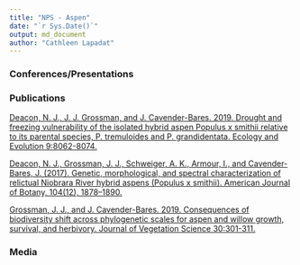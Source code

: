 ---
title: "NPS - Aspen"
date: "`r Sys.Date()`"
output: md_document
author: "Cathleen Lapadat"
---

### Conferences/Presentations  

### Publications

[Deacon, N. J., J. J. Grossman, and J. Cavender-Bares. 2019. Drought and freezing vulnerability of the isolated hybrid aspen Populus x smithii relative to its parental species, P. tremuloides and P. grandidentata. Ecology and Evolution 9:8062-8074.](https://drive.google.com/file/d/1WSF19DS9U_KtqLwXL1eS9bKMKClwGLFl/view?usp=sharing)  

[Deacon, N. J., Grossman, J. J., Schweiger, A. K., Armour, I., and Cavender-Bares, J. (2017). Genetic, morphological, and spectral characterization of relictual Niobrara River hybrid aspens (Populus x smithii). American Journal of Botany, 104(12), 1878--1890.](https://drive.google.com/file/d/1Ji2tQDiAm2gi0Kfho6iucGbgueIO1k69/view?usp=sharing)  

[Grossman, J. J., and J. Cavender-Bares. 2019. Consequences of biodiversity shift across phylogenetic scales for aspen and willow growth, survival, and herbivory. Journal of Vegetation Science 30:301-311.](https://drive.google.com/file/d/1T7SEoPmAEJmdkF4THlNNfjewZx8a7K6g/view?usp=sharing)  

### Media